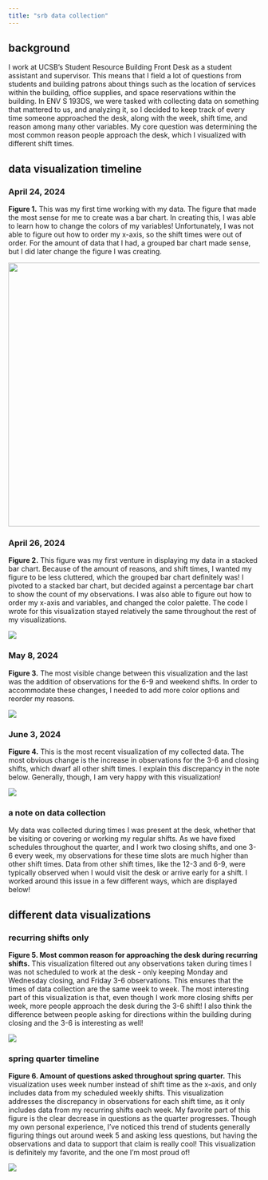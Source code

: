 ```yaml
---
title: "srb data collection"
---
```


## background

I work at UCSB's Student Resource Building Front Desk as a student assistant and supervisor. This means that I field a lot of questions from students and building patrons about things such as the location of services within the building, office supplies, and space reservations within the building. In ENV S 193DS, we were tasked with collecting data on something that mattered to us, and analyzing it, so I decided to keep track of every time someone approached the desk, along with the week, shift time, and reason among many other variables. My core question was determining the most common reason people approach the desk, which I visualized with different shift times.

## data visualization timeline

### April 24, 2024

**Figure 1.** This was my first time working with my data. The figure that made the most sense for me to create was a bar chart. In creating this, I was able to learn how to change the colors of my variables! Unfortunately, I was not able to figure out how to order my x-axis, so the shift times were out of order. For the amount of data that I had, a grouped bar chart made sense, but I did later change the figure I was creating.

![](images/Screenshot%202024-06-04%20221333.png){fig-align="center" width="528"}

### April 26, 2024

**Figure 2.** This figure was my first venture in displaying my data in a stacked bar chart. Because of the amount of reasons, and shift times, I wanted my figure to be less cluttered, which the grouped bar chart definitely was! I pivoted to a stacked bar chart, but decided against a percentage bar chart to show the count of my observations. I was also able to figure out how to order my x-axis and variables, and changed the color palette. The code I wrote for this visualization stayed relatively the same throughout the rest of my visualizations.

![](images/Screenshot%202024-04-26%20174019.png){fig-align="center"}

### May 8, 2024

**Figure 3.** The most visible change between this visualization and the last was the addition of observations for the 6-9 and weekend shifts. In order to accommodate these changes, I needed to add more color options and reorder my reasons.

![](images/Screenshot%202024-05-08%20220535.png){fig-align="center"}

### June 3, 2024

**Figure 4.** This is the most recent visualization of my collected data. The most obvious change is the increase in observations for the 3-6 and closing shifts, which dwarf all other shift times. I explain this discrepancy in the note below. Generally, though, I am very happy with this visualization!

![](images/Screenshot%202024-06-04%20222642.png){fig-align="center"}

### a note on data collection

My data was collected during times I was present at the desk, whether that be visiting or covering or working my regular shifts. As we have fixed schedules throughout the quarter, and I work two closing shifts, and one 3-6 every week, my observations for these time slots are much higher than other shift times. Data from other shift times, like the 12-3 and 6-9, were typically observed when I would visit the desk or arrive early for a shift. I worked around this issue in a few different ways, which are displayed below!

## different data visualizations

### recurring shifts only

**Figure 5. Most common reason for approaching the desk during recurring shifts.** This visualization filtered out any observations taken during times I was not scheduled to work at the desk - only keeping Monday and Wednesday closing, and Friday 3-6 observations. This ensures that the times of data collection are the same week to week. The most interesting part of this visualization is that, even though I work more closing shifts per week, more people approach the desk during the 3-6 shift! I also think the difference between people asking for directions within the building during closing and the 3-6 is interesting as well!

![](images/Screenshot%202024-06-04%20231044.png){fig-align="center"}

### spring quarter timeline

**Figure 6. Amount of questions asked throughout spring quarter.** This visualization uses week number instead of shift time as the x-axis, and only includes data from my scheduled weekly shifts. This visualization addresses the discrepancy in observations for each shift time, as it only includes data from my recurring shifts each week. My favorite part of this figure is the clear decrease in questions as the quarter progresses. Though my own personal experience, I've noticed this trend of students generally figuring things out around week 5 and asking less questions, but having the observations and data to support that claim is really cool! This visualization is definitely my favorite, and the one I'm most proud of!

![](images/Screenshot%202024-06-04%20231819.png){fig-align="center"}

